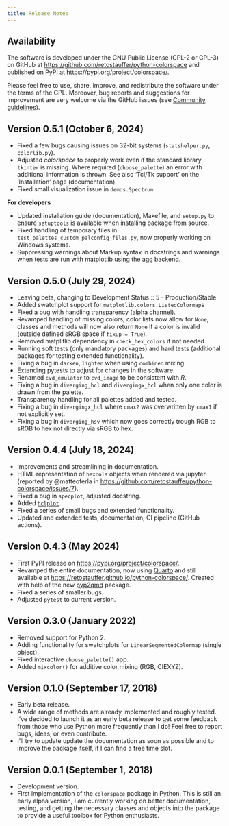 ```yaml
---
title: Release Notes
---
```


## Availability

The software is developed under the GNU Public License (GPL-2 or GPL-3)
on GitHub at <https://github.com/retostauffer/python-colorspace>
and published on PyPI at <https://pypi.org/project/colorspace/>.

Please feel free to use, share, improve, and redistribute the
software under the terms of the GPL. Moreover, bug reports and
suggestions for improvement are very welcome via the GitHub issues
(see [Community guidelines](/community.qmd)).


## Version 0.5.1 (October 6, 2024)

* Fixed a few bugs causing issues on 32-bit systems (`statshelper.py`,
  `colorlib.py`).
* Adjusted _colorspace_ to properly work even if the standard library `tkinter`
  is missing. Where required (`choose_palette`) an error with additional
  information is thrown. See also 'Tcl/Tk support' on the 'Installation' page
  (documentation).
* Fixed small visualization issue in `demos.Spectrum`.
  
**For developers**

* Updated installation guide (documentation), Makefile, and `setup.py`
  to ensure `setuptools` is available when installing package from source.
* Fixed handling of temporary files in `test_palettes_custom_palconfig_files.py`,
  now properly working on Windows systems.
* Suppressing warnings about Markup syntax in docstrings and warnings
  when tests are run with matplotlib using the agg backend.


## Version 0.5.0 (July 29, 2024)

* Leaving beta, changing to Development Status :: 5 - Production/Stable
* Added swatchplot support for `matplotlib.colors.ListedColormap`s
* Fixed a bug with handling transparency (alpha channel).
* Revamped handling of missing colors; color lists now allow for `None`,
  classes and methods will now also return `None` if a color is invalid
  (outside defined sRGB space if `fixup = True`).
* Removed matplitlib dependency in `check_hex_colors` if not needed.
* Running soft tests (only mandatory packages) and hard tests (additional
    packages for testing extended functionality).
* Fixing a bug in `darken`, `lighten` when using `combined` mixing.
* Extending pytests to adjust for changes in the software.
* Renamed `cvd_emulator` to `cvd_image` to be consistent with _R_.
* Fixing a bug in `diverging_hcl` and `divergingx_hcl` when only
    one color is drawn from the palette.
* Transparency handling for all palettes added and tested.
* Fixing a bug in `divergingx_hcl` where `cmax2` was overwritten by `cmax1` if
    not explicitly set.
* Fixing a bug in `diverging_hsv` which now goes correctly trough RGB to sRGB to hex
    not directly via sRGB to hex.


## Version 0.4.4 (July 18, 2024)

* Improvements and streamlining in documentation.
* HTML representation of `hexcols` objects when rendered via jupyter
  (reported by @matteoferla in <https://github.com/retostauffer/python-colorspace/issues/7>).
* Fixed a bug in `specplot`, adjusted docstring.
* Added [`hclplot`](/man/colorspace.hclplot.hclplot.qmd).
* Fixed a series of small bugs and extended functionality.
* Updated and extended tests, documentation, CI pipeline (GitHub actions).


## Version 0.4.3 (May 2024)

* First PyPI release on <https://pypi.org/project/colorspace/>.
* Revamped the entire documentation, now using [Quarto](https://quarto.org)
  and still available at <https://retostauffer.github.io/python-colorspace/>.
  Created with help of the new [pyp2qmd](https://retostauffer.github.io/pyp2qmd) package.
* Fixed a series of smaller bugs.
* Adjusted `pytest` to current version.


## Version 0.3.0 (January 2022)

* Removed support for Python 2.
* Adding functionality for swatchplots for `LinearSegmentedColormap` (single object).
* Fixed interactive `choose_palette()` app.
* Added `mixcolor()` for additive color mixing (RGB, CIEXYZ).


## Version 0.1.0 (September 17, 2018)

* Early beta release.
* A wide range of methods are already implemented and roughly
  tested. I've decided to launch it as an early beta release
  to get some feedback from those who use Python more frequently
  than I do! Feel free to report bugs, ideas, or even contribute.
* I'll try to update update the documentation as soon as possible
  and to improve the package itself, if I can find a free time slot.


## Version 0.0.1 (September 1, 2018)

* Development version.
* First implementation of the `colorspace` package in Python.
  This is still an early alpha version, I am currently working
  on better documentation, testing, and getting the necessary
  classes and objects into the package to provide a useful
  toolbox for Python enthusiasts.
